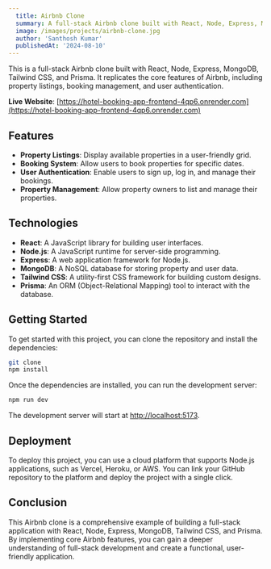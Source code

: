 ---
  title: Airbnb Clone
  summary: A full-stack Airbnb clone built with React, Node, Express, MongoDB, Tailwind CSS, and Prisma.
  image: /images/projects/airbnb-clone.jpg
  author: 'Santhosh Kumar'
  publishedAt: '2024-08-10'
---

This is a full-stack Airbnb clone built with React, Node, Express, MongoDB, Tailwind CSS, and Prisma. It replicates the core features of Airbnb, including property listings, booking management, and user authentication.

**Live Website**: [https://hotel-booking-app-frontend-4qp6.onrender.com](https://hotel-booking-app-frontend-4qp6.onrender.com)

## Features

- **Property Listings**: Display available properties in a user-friendly grid.
- **Booking System**: Allow users to book properties for specific dates.
- **User Authentication**: Enable users to sign up, log in, and manage their bookings.
- **Property Management**: Allow property owners to list and manage their properties.

## Technologies

- **React**: A JavaScript library for building user interfaces.
- **Node.js**: A JavaScript runtime for server-side programming.
- **Express**: A web application framework for Node.js.
- **MongoDB**: A NoSQL database for storing property and user data.
- **Tailwind CSS**: A utility-first CSS framework for building custom designs.
- **Prisma**: An ORM (Object-Relational Mapping) tool to interact with the database.

## Getting Started

To get started with this project, you can clone the repository and install the dependencies:

```bash
git clone
npm install
```

Once the dependencies are installed, you can run the development server:

```bash
npm run dev
```

The development server will start at [http://localhost:5173](http://localhost:5173).

## Deployment

To deploy this project, you can use a cloud platform that supports Node.js applications, such as Vercel, Heroku, or AWS. You can link your GitHub repository to the platform and deploy the project with a single click.

## Conclusion

This Airbnb clone is a comprehensive example of building a full-stack application with React, Node, Express, MongoDB, Tailwind CSS, and Prisma. By implementing core Airbnb features, you can gain a deeper understanding of full-stack development and create a functional, user-friendly application.
